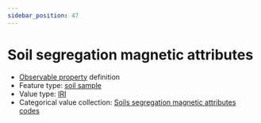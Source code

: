 ```yaml
---
sidebar_position: 47
---
```



# Soil segregation magnetic attributes

- [Observable property](/viewers/dawe-vocabs?uri=https://linked.data.gov.au/def/nrm/764d2097-c55e-46c4-a64b-2bc2204c22af) definition
- Feature type: [soil sample](http://linked.data.gov.au/def/tern-cv/06461021-a6c2-4175-9651-23653c2b9116)
- Value type: [IRI](https://w3id.org/tern/ontologies/tern/IRI)
- Categorical value collection: [Soils segregation magnetic attributes codes](/viewers/dawe-vocabs?uri=https://linked.data.gov.au/def/nrm/f503ff93-f7d7-4419-9d1e-6807e96dc2c1)

<Example
  protocolModule="soil-pit-characterization"
  observableProperty="https://linked.data.gov.au/def/nrm/764d2097-c55e-46c4-a64b-2bc2204c22af"
/>
